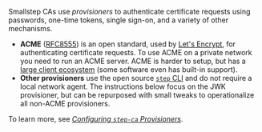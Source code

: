 Smallstep CAs use _provisioners_ to authenticate certificate requests using passwords, one-time tokens, single sign-on, and a variety of other mechanisms.

- **ACME** ([RFC8555](https://datatracker.ietf.org/doc/html/rfc8555)) is an open standard, used by [Let's Encrypt](https://letsencrypt.org), for authenticating certificate requests. To use ACME on a private network you need to run an ACME server. ACME is harder to setup, but has a [large client ecosystem](https://smallstep.com/docs/tutorials/acme-protocol-acme-clients) (some software even has built-in support).
- **Other provisioners** use the open source [`step` CLI](https://smallstep.com/docs/step-cli) and do not require a local network agent. The instructions below focus on the JWK provisioner, but can be repurposed with small tweaks to operationalize all non-ACME provisioners.

To learn more, see _[Configuring `step-ca` Provisioners](https://smallstep.com/docs/step-ca/provisioners)_.
